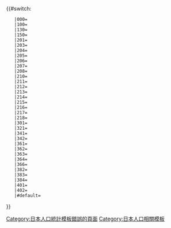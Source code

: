 <includeonly>{{#switch:{{{1}}}
	|000={{日本人口統計/fluctuation_2020|5472247|6397748|6924348|7431974|7980391|8245900|8489974|8791597|9048302|9126214|9237337|10}}<!--神奈川縣-->
	|100={{日本人口統計/fluctuation_2020|2238253|2621771|2773674|2992926|3220331|3307136|3426651|3579628|3688773|3724844|3777491|10}}
	|130={{日本人口統計/fluctuation_2020|973497|1014951|1040802|1088624|1173603|1202820|1249905|1327011|1425512|1475213|1538262|10}}
	|150={{日本人口統計/fluctuation_2020|317297|421991|494255|546517|602436|646513|681150|701630|717515|720780|725493|10}}
	|201={{日本人口統計/fluctuation_2020|347576|389557|421107|427116|433358|432193|428645|426178|418325|406586|388078|5}}
	|203={{日本人口統計/fluctuation_2020|163671|195635|214293|229990|245950|253822|254633|258958|260780|258227|258422|9}}
	|204={{日本人口統計/fluctuation_2020|139249|165552|172629|175495|174307|170329|167583|171158|174314|173019|172710|4}}
	|205={{日本人口統計/fluctuation_2020|228978|265975|300248|328387|350330|368651|379185|396014|409657|423894|436905|10}}
	|206={{日本人口統計/fluctuation_2020|163631|173519|177467|185941|193417|200103|200173|198741|198327|194086|188856|7}}
	|207={{日本人口統計/fluctuation_2020|129621|152023|171016|185030|201675|212874|220809|228420|235081|239348|242389|10}}
	|208={{日本人口統計/fluctuation_2020|48242|56298|58479|57656|56704|56578|57281|58033|58302|57425|56060|3}}
	|210={{日本人口統計/fluctuation_2020|45532|47888|48687|50471|52440|54152|52253|49861|48352|45289|42069|6}}
	|211={{日本人口統計/fluctuation_2020|75226|103663|123133|141803|155620|164722|168142|168317|170145|167378|162439|9}}
	|212={{日本人口統計/fluctuation_2020|82894|108955|145392|175600|197283|208627|217369|222403|224420|225714|223705|10}}
	|213={{日本人口統計/fluctuation_2020|102760|145881|167935|177669|194866|203933|212761|221220|228186|232922|239169|10}}
	|214={{日本人口統計/fluctuation_2020|43751|61616|70052|77766|89567|98123|99544|100579|101039|101514|101780|10}}
	|215={{日本人口統計/fluctuation_2020|44492|59783|77498|93159|105822|113430|117519|123764|127707|130190|136516|10}}
	|216={{日本人口統計/fluctuation_2020|56727|80562|93503|100000|112102|118159|125694|128174|129436|128737|132325|9}}
	|217={{日本人口統計/fluctuation_2020|30237|36928|39919|41706|42600|43596|44156|44134|44020|43306|40841|7}}
	|218={{日本人口統計/fluctuation_2020|24960|50367|65078|71152|77926|80680|81019|81767|83167|84460|83913|10}}
	|301={{日本人口統計/fluctuation_2020|19609|24026|28359|29231|29536|29883|30413|31531|32766|32096|31665|9}}
	|321={{日本人口統計/fluctuation_2020|22946|30696|36417|40141|44532|47438|46369|47457|47672|47936|48348|10}}
	|341={{日本人口統計/fluctuation_2020|26154|27866|29931|31211|31599|32285|32259|32590|33032|31550|31634|9}}
	|342={{日本人口統計/fluctuation_2020|21650|24859|27221|28936|29415|30576|30802|30247|29522|28378|27564|7}}
	|361={{日本人口統計/fluctuation_2020|6028|7356|8626|9371|10054|10398|10222|10173|10010|9679|9300|6}}
	|362={{日本人口統計/fluctuation_2020|8876|10511|12832|14006|14895|15599|16582|17530|17972|17033|17129|9}}
	|363={{日本人口統計/fluctuation_2020|11875|12232|12601|12904|13097|13270|12987|12399|11676|11171|10836|6}}
	|364={{日本人口統計/fluctuation_2020|14235|14130|13803|14082|14342|14340|13605|12655|11764|10724|9761|5}}
	|366={{日本人口統計/fluctuation_2020|8205|9972|10673|11227|11941|12698|13396|15123|16369|17013|18329|10}}
	|382={{日本人口統計/fluctuation_2020|21299|20816|19882|19792|19365|18411|15829|14206|13853|11786|11293|1}}
	|383={{日本人口統計/fluctuation_2020|10284|9999|9968|9834|9588|9606|9075|8714|8212|7333|6722|1}}
	|384={{日本人口統計/fluctuation_2020|23299|24552|25456|26027|27717|28389|27721|27430|26848|25026|23426|6}}
	|401={{日本人口統計/fluctuation_2020|18436|24923|29873|35312|40424|43088|42760|42045|42089|40343|39869|6}}
	|402={{日本人口統計/fluctuation_2020|2757|2895|3539|2892|3549|3478|3482|3507|3459|3214|3038|5}}
	|#default=[[Category:日本人口統計模板錯誤的頁面]]
}}</includeonly><noinclude>
[[Category:日本人口相關模板]]
</noinclude>